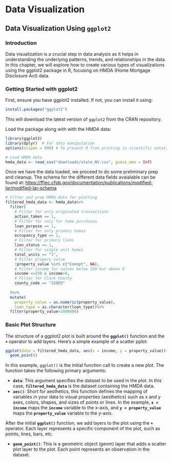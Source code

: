 # Data Visualization

## Data Visualization Using `ggplot2`

### Introduction {.unlisted .unumbered}

Data visualization is a crucial step in data analysis as it helps in understanding the underlying patterns, trends, and relationships in the data. In this chapter, we will explore how to create various types of visualizations using the ggplot2 package in R, focusing on HMDA (Home Mortgage Disclosure Act) data.

### Getting Started with ggplot2

First, ensure you have ggplot2 installed. If not, you can install it using:

```r
install.packages("ggplot2")
```
This will download the latest version of `ggplot2` from the CRAN repository. 

Load the package along with with the HMDA data: 
```r
library(ggplot2)
library(dplyr)  # For data manipulation
options(scipen = 999) # To prevent R from printing in scientific notation

# Load HMDA data
hmda_data <- read_csv("downloads/state_NV.csv", guess_max = Inf)
```
Once we have the data loaded, we proceed to do some preliminary prep and cleanup. The schema for the different data fields avaialable can be found at: <https://ffiec.cfpb.gov/documentation/publications/modified-lar/modified-lar-schema>

```r
# Filter and prep HMDA data for plotting
filtered_hmda_data <- hmda_data%>%
  filter(
    # Filter for only originated transactions
    action_taken == 1,
    # Filter for only for home purchases
    loan_purpose == 1,
    # Filter for only primary homss
    occupancy_type == 1,
    # Filter for primary liens
    lien_status == 1,
    # Filter for single unit homes
    total_units == "1",
    # Filter propery value 
    !property_value %in% c("Exempt", NA),
    # Filter income for values below 250 but above 0
    income <=250 & income>0,
    # Filter for Clark County
    county_code == "32003"
    
  )%>%
  mutate(
    property_value = as.numeric(property_value),
    loan_type = as.character(loan_type))%>%
  filter(property_value<1000000)
```
  

### Basic Plot Structure {.unlisted .unumbered}
The structure of a ggplot2 plot is built around the **`ggplot()`** function and the **`+`** operator to add layers. Here's a simple example of a scatter pplot:

```r
ggplot(data = filtered_hmda_data, aes(x = income, y = property_value))+
  geom_point()
```
In this example, `ggplot()` is the initial function call to create a new plot. The function takes the following primary arguments:

- **`data`**: This argument specifies the dataset to be used in the plot. In this case, **`filtered_hmda_data`** is the dataset containing the HMDA data.
- **`aes()`**: Short for aesthetics, this function defines the mapping of variables in your data to visual properties (aesthetics) such as x and y axes, colors, shapes, and sizes of points or lines. In the example, **`x = income`** maps the **`income`** variable to the x-axis, and **`y = property_value`** maps the **`property_value`** variable to the y-axis.

After the initial **`ggplot()`** function, we add layers to the plot using the **`+`** operator. Each layer represents a specific component of the plot, such as points, lines, bars, etc.

- **`geom_point()`**: This is a geometric object (geom) layer that adds a scatter plot layer to the plot. Each point represents an observation in the dataset.


